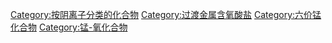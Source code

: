 {{catmore}}
{{Commonscat|Manganates}}

[[Category:按阴离子分类的化合物|Category:按阴离子分类的化合物]]
[[Category:过渡金属含氧酸盐|Category:过渡金属含氧酸盐]]
[[Category:六价锰化合物|Category:六价锰化合物]]
[[Category:锰-氧化合物|Category:锰-氧化合物]]